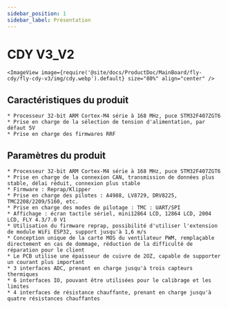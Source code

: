 ```yaml
---
sidebar_position: 1
sidebar_label: Présentation
---
```


# CDY V3_V2

    <ImageView image={require('@site/docs/ProductDoc/MainBoard/fly-cdy/fly-cdy-v3/img/cdy.webp').default} size="80%" align="center" />

## Caractéristiques du produit

    * Processeur 32-bit ARM Cortex-M4 série à 168 MHz, puce STM32F407ZGT6
    * Prise en charge de la sélection de tension d'alimentation, par défaut 5V
    * Prise en charge des firmwares RRF

## Paramètres du produit

    * Processeur 32-bit ARM Cortex-M4 série à 168 MHz, puce STM32F407ZGT6
    * Prise en charge de la connexion CAN, transmission de données plus stable, délai réduit, connexion plus stable
    * Firmware : Reprap/Klipper
    * Prise en charge des pilotes : A4988, LV8729, DRV8225, TMC2208/2209/5160, etc.
    * Prise en charge des modes de pilotage : TMC : UART/SPI
    * Affichage : écran tactile sériel, mini12864 LCD, 12864 LCD, 2004 LCD, FLY 4.3/7.0 V1
    * Utilisation du firmware reprap, possibilité d'utiliser l'extension de module WiFi ESP32, support jusqu'à 1,6 m/s
    * Conception unique de la carte MOS du ventilateur PWM, remplaçable directement en cas de dommage, réduction de la difficulté de réparation pour le client
    * Le PCB utilise une épaisseur de cuivre de 2OZ, capable de supporter un courant plus important
    * 3 interfaces ADC, prenant en charge jusqu'à trois capteurs thermiques
    * 6 interfaces IO, pouvant être utilisées pour le calibrage et les limites
    * 4 interfaces de résistance chauffante, prenant en charge jusqu'à quatre résistances chauffantes